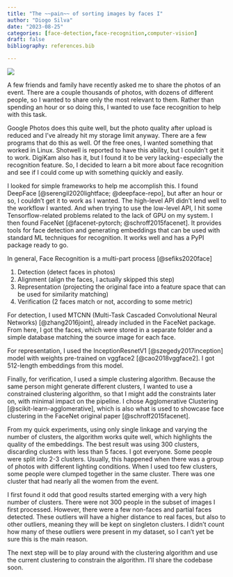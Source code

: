 ```yaml
---
title: "The ~~pain~~ of sorting images by faces I"
author: "Diogo Silva"
date: "2023-08-25"
categories: [face-detection,face-recognition,computer-vision]
draft: false
bibliography: references.bib

---
```



![](cover_pt1.jpg)

A few friends and family have recently asked me to share the photos of an event. There are a couple thousands of photos, with dozens of different people, so I wanted to share only the most relevant to them. Rather than spending an hour or so doing this, I wanted to use face recognition to help with this task.

Google Photos does this quite well, but the photo quality after upload is reduced and I've already hit my storage limit anyway. There are a few programs that do this as well. Of the free ones, I wanted something that worked in Linux. Shotwell is reported to have this ability, but I couldn't get it to work. DigiKam also has it, but I found it to be very lacking - especially the recognition feature. So, I decided to learn a bit more about face recognition and see if I could come up with something quickly and easily.

I looked for simple frameworks to help me accomplish this. I found DeepFace [@serengil2020lightface; @deepface-repo], but after an hour or so, I couldn’t get it to work as I wanted. The high-level API didn’t lend well to the workflow I wanted. And when trying to use the low-level API, I hit some Tensorflow-related problems related to the lack of GPU on my system. I then found FaceNet [@facenet-pytorch; @schroff2015facenet]. It provides tools for face detection and generating embeddings that can be used with standard ML techniques for recognition. It works well and has a PyPI package ready to go.

In general, Face Recognition is a multi-part process [@sefiks2020face]

1. Detection (detect faces in photos)
2. Alignment (align the faces, I actually skipped this step)
3. Representation (projecting the original face into a feature space that can be used for similarity matching)
4. Verification (2 faces match or not, according to some metric)

For detection, I used MTCNN (Multi-Task Cascaded Convolutional Neural Networks) [@zhang2016joint], already included in the FaceNet package. From here, I got the faces, which were stored in a separate folder and a simple database matching the source image for each face. 

For representation, I used the InceptionResnetV1 [@szegedy2017inception] model with weights pre-trained on vggface2 [@cao2018vggface2]. I got 512-length embeddings from this model.

Finally, for verification, I used a simple clustering algorithm. Because the same person might generate different clusters, I wanted to use a constrained clustering algorithm, so that I might add the constraints later on, with minimal impact on the pipeline. I chose Agglomerative Clustering [@scikit-learn-agglomerative], which is also what is used to showcase face clustering in the FaceNet original paper [@schroff2015facenet].

From my quick experiments, using only single linkage and varying the number of clusters, the algorithm works quite well, which highlights the quality of the embeddings. The best result was using 300 clusters, discarding clusters with less than 5 faces. I got everyone. Some people were split into 2-3 clusters. Usually, this happened when there was a group of photos with different lighting conditions. When I used too few clusters, some people were clumped together in the same cluster. There was one cluster that had nearly all the women from the event.

I first found it odd that good results started emerging with a very high number of clusters. There were not 300 people in the subset of images I first processed. However, there were a few non-faces and partial faces detected. These outliers will have a higher distance to real faces, but also to other outliers, meaning they will be kept on singleton clusters. I didn’t count how many of these outliers were present in my dataset, so I can’t yet be sure this is the main reason.

The next step will be to play around with the clustering algorithm and use the current clustering to constrain the algorithm. I’ll share the codebase soon.